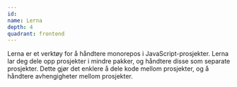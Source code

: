 ```yaml
---
id:
name: Lerna
depth: 4
quadrant: frontend
---
```


Lerna er et verktøy for å håndtere monorepos i JavaScript-prosjekter.
Lerna lar deg dele opp prosjekter i mindre pakker, og håndtere disse som separate prosjekter.
Dette gjør det enklere å dele kode mellom prosjekter, og å håndtere avhengigheter mellom prosjekter.
